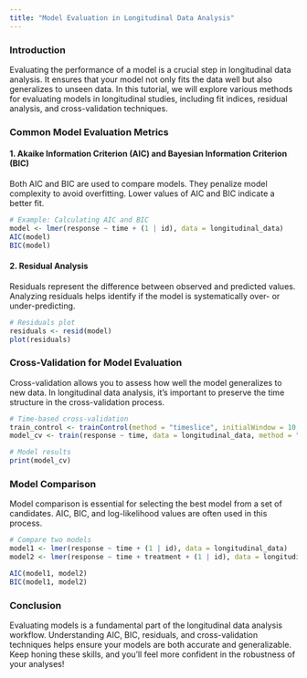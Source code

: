 ```yaml
---
title: "Model Evaluation in Longitudinal Data Analysis"
---
```


### Introduction

Evaluating the performance of a model is a crucial step in longitudinal data analysis. It ensures that your model not only fits the data well but also generalizes to unseen data. In this tutorial, we will explore various methods for evaluating models in longitudinal studies, including fit indices, residual analysis, and cross-validation techniques.

### Common Model Evaluation Metrics

#### 1. **Akaike Information Criterion (AIC) and Bayesian Information Criterion (BIC)**
Both AIC and BIC are used to compare models. They penalize model complexity to avoid overfitting. Lower values of AIC and BIC indicate a better fit.

```r
# Example: Calculating AIC and BIC
model <- lmer(response ~ time + (1 | id), data = longitudinal_data)
AIC(model)
BIC(model)
```

#### 2. **Residual Analysis**
Residuals represent the difference between observed and predicted values. Analyzing residuals helps identify if the model is systematically over- or under-predicting.

```r
# Residuals plot
residuals <- resid(model)
plot(residuals)
```

### Cross-Validation for Model Evaluation

Cross-validation allows you to assess how well the model generalizes to new data. In longitudinal data analysis, it's important to preserve the time structure in the cross-validation process.

```r
# Time-based cross-validation
train_control <- trainControl(method = "timeslice", initialWindow = 10, horizon = 1, fixedWindow = TRUE)
model_cv <- train(response ~ time, data = longitudinal_data, method = "lm", trControl = train_control)

# Model results
print(model_cv)
```

### Model Comparison

Model comparison is essential for selecting the best model from a set of candidates. AIC, BIC, and log-likelihood values are often used in this process.

```r
# Compare two models
model1 <- lmer(response ~ time + (1 | id), data = longitudinal_data)
model2 <- lmer(response ~ time + treatment + (1 | id), data = longitudinal_data)

AIC(model1, model2)
BIC(model1, model2)
```

### Conclusion

Evaluating models is a fundamental part of the longitudinal data analysis workflow. Understanding AIC, BIC, residuals, and cross-validation techniques helps ensure your models are both accurate and generalizable. Keep honing these skills, and you'll feel more confident in the robustness of your analyses!
